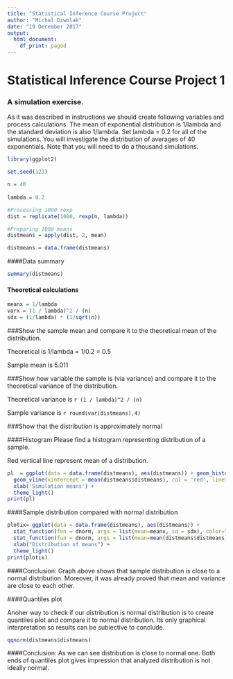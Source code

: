---
title: "Statistical Inference Course Project"
author: "Michal Dzwolak"
date: "19 December 2017"
output:
  html_document:
    df_print: paged
---

# Statistical Inference Course Project 1

### A simulation exercise.

As it was described in instructions we should create following variables and process calculations.
The mean of exponential distribution is 1/lambda and the standard deviation is also 1/lambda. Set lambda = 0.2 for all of the simulations. You will investigate the distribution of averages of 40 exponentials. Note that you will need to do a thousand simulations. 
```{r variables}
library(ggplot2)

set.seed(123)

n = 40
  
lambda = 0.2

#Processing 1000 rexp
dist = replicate(1000, rexp(n, lambda))

#Preparing 1000 means 
distmeans = apply(dist, 2, mean)

distmeans = data.frame(distmeans)
```

####Data summary
```{r sum}
summary(distmeans)
```

#### Theoretical calculations
```{r thor}
meanx = 1/lambda
varx = (1 / lambda)^2 / (n)
sdx = (1/lambda) * (1/sqrt(n))
```
###Show the sample mean and compare it to the theoretical mean of the distribution.

Theoretical is 1/lambda = 1/0.2 = 0.5

Sample mean is 5.011

###Show how variable the sample is (via variance) and compare it to the theoretical variance of the distribution.

Theoretical variance is `r (1 / lambda)^2 / (n)` 

Sample variance is `r round(var(distmeans),4)`

###Show that the distribution is approximately normal

####Histogram 
Please find a histogram representing distribution of a sample.

Red vertical line represent mean of a distribution.
```{r normal, warning=FALSE, message=FALSE}
pl  = ggplot(data = data.frame(distmeans), aes(distmeans)) + geom_histogram(col = "white") + 
  geom_vline(xintercept = mean(distmeans$distmeans), col = 'red', linetype = "dashed") +
  xlab('Simulation means') + 
  theme_light()
print(pl)
```

####Sample distribution compared with normal distribution
```{r density, warning=FALSE, message=FALSE}
plotix= ggplot(data = data.frame(distmeans), aes(distmeans)) + 
  stat_function(fun = dnorm, args = list(mean=meanx, sd = sdx), color="red") +
  stat_function(fun = dnorm, args = list(mean=mean(distmeans$distmeans), sd = sd(distmeans$distmeans)),color="blue") + 
  xlab("Distribution of means") + 
  theme_light()
print(plotix)
```

####Conclusion:
Graph above shows that sample distribution is close to a normal distribution. Moreover, it was already proved that mean and variance are close to each other. 

####Quantiles plot

Anoher way to check if our distribution is normal distribution is to create quantiles plot and compare it to normal distribution. Its only graphical interpretation so results can be subiective to conclude. 

```{r qq}
qqnorm(distmeans$distmeans)
```

####Conclusion:
As we can see distribution is close to normal one. Both ends of quantiles plot gives impression that analyzed distribution is not ideally normal.